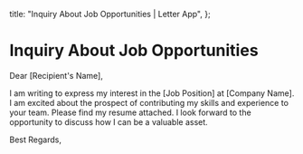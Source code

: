   title: "Inquiry About Job Opportunities | Letter App",
};

# Inquiry About Job Opportunities

Dear [Recipient's Name],

I am writing to express my interest in the [Job Position] at [Company Name]. I am excited about the prospect of contributing my skills and experience to your team. Please find my resume attached. I look forward to the opportunity to discuss how I can be a valuable asset.

Best Regards,
